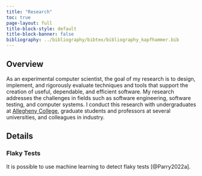 ```yaml
---
title: "Research"
toc: true
page-layout: full
title-block-style: default
title-block-banner: false
bibliography: ../bibliography/bibtex/bibliography_kapfhammer.bib
---
```


## Overview

As an experimental computer scientist, the goal of my research is to design,
implement, and rigorously evaluate techniques and tools that support the
creation of useful, dependable, and efficient software. My research addresses
the challenges in fields such as software engineering, software testing, and
computer systems. I conduct this research with undergraduates
at [Allegheny College](http://www.allegheny.edu), graduate students and
professors at several universities, and colleagues in industry.

## Details

### Flaky Tests

It is possible to use machine learning to detect flaky tests [@Parry2022a].

